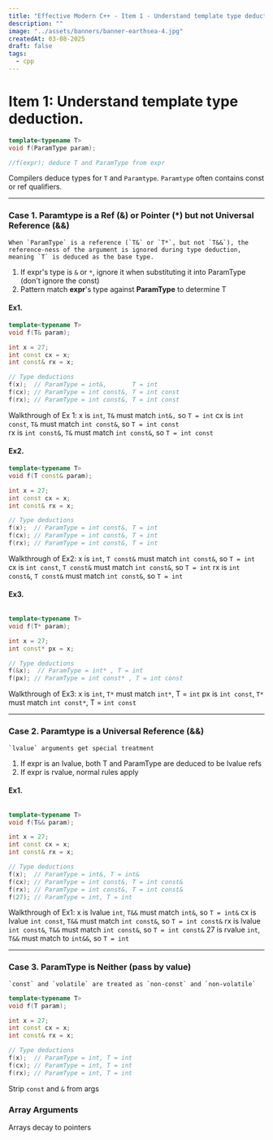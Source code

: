 ```yaml
---
title: "Effective Modern C++ - Item 1 - Understand template type deduction"
description: ""
image: "../assets/banners/banner-earthsea-4.jpg"
createdAt: 03-08-2025
draft: false
tags:
  - cpp
---
```



# Item 1: Understand template type deduction.

```cpp
template<typename T>
void f(ParamType param); 

//f(expr); deduce T and ParamType from expr
```
Compilers deduce types for `T` and `Paramtype`. `Paramtype` often contains const or ref qualifiers. 

---
### Case 1. Paramtype is a Ref (&) or Pointer (\*) but not Universal Reference (&&)
	When `ParamType` is a reference (`T&` or `T*`, but not `T&&`), the reference-ness of the argument is ignored during type deduction, meaning `T` is deduced as the base type.

1. If expr's type is `&` or `*`, ignore it when substituting it into ParamType (don't ignore the const)
2. Pattern match **expr**'s type against **ParamType** to determine T

#### Ex1.
```cpp
template<typename T>
void f(T& param); 

int x = 27;
int const cx = x;
int const& rx = x;

// Type deductions
f(x);  // ParamType = int&,       T = int
f(cx); // ParamType = int const&, T = int const
f(rx); // ParamType = int const&, T = int const  
```
Walkthrough of Ex 1:
	x is `int`, `T&` must match `int&,` so `T = int`
	cx is `int const`, `T&` must match `int const&`, so `T = int const`  
	rx is `int const&`, `T&` must match `int const&`, so `T = int const`

#### Ex2.
```cpp
template<typename T>
void f(T const& param); 

int x = 27;
int const cx = x;
int const& rx = x;

// Type deductions
f(x);  // ParamType = int const&, T = int
f(cx); // ParamType = int const&, T = int
f(rx); // ParamType = int const&, T = int   

```
Walkthrough of Ex2:
	x is `int`,  `T const&` must match `int const&`, so `T = int`
	cx is `int const`, `T const&` must match `int const&`, so `T = int`
	rx is `int const&`, `T const&` must match `int const&`, so `T = int`

#### Ex3.
```cpp

template<typename T>
void f(T* param); 

int x = 27;
int const* px = x;

// Type deductions
f(&x);  // ParamType = int* , T = int 
f(px); // ParamType = int const* , T = int const   
```
Walkthrough of Ex3:
	x is `int`, `T*` must match `int*`, T = `int`
	px is `int const`, `T*` must match `int const*`, T = `int const`

---
### Case 2. Paramtype is a Universal Reference (&&)
	`lvalue` arguments get special treatment

1. If expr is an lvalue, both T and ParamType are deduced to be lvalue refs
2. If expr is rvalue, normal rules apply

#### Ex1.
```cpp

template<typename T>
void f(T&& param); 

int x = 27;
int const cx = x;
int const& rx = x;

// Type deductions
f(x);  // ParamType = int&, T = int& 
f(cx); // ParamType = int const&, T = int const& 
f(rx); // ParamType = int const&, T = int const&     
f(27); // ParamType = int, T = int  
```
Walkthrough of Ex1:
	x is lvalue `int`,  `T&&` must match `int&`, so `T = int&`
	cx is lvalue `int const`, `T&&` must match `int const&`, so `T = int const&`
	rx is lvalue `int const&`, `T&&` must match `int const&`, so `T = int const&`
	27 is rvalue `int`, `T&&` must match to `int&&`, so `T = int`

---
### Case 3. ParamType is Neither  (pass by value)
	`const` and `volatile` are treated as `non-const` and `non-volatile`

```cpp
template<typename T>
void f(T param); 

int x = 27;
int const cx = x;
int const& rx = x;

// Type deductions
f(x);  // ParamType = int, T = int  
f(cx); // ParamType = int, T = int 
f(rx); // ParamType = int, T = int       
```
Strip `const` and `&` from args


### Array Arguments
Arrays decay to pointers

